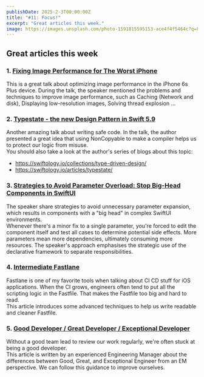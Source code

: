 ```yaml
---
publishDate: 2025-2-3T00:00:00Z
title: "#11: Focus!"
excerpt: "Great articles this week."
image: https://images.unsplash.com/photo-1591815595153-ace4f4f5464c?q=80&w=3540&auto=format&fit=crop&ixlib=rb-4.0.3&ixid=M3wxMjA3fDB8MHxwaG90by1wYWdlfHx8fGVufDB8fHx8fA%3D%3D
---
```



## Great articles this week

### 1. [Fixing Image Performance for The Worst iPhone ](https://www.youtube.com/watch?v=DCxjfQ_sx_I)

This is a great talk about optimizing image performance in the iPhone 6s Plus device. During the talk, the speaker mentioned the problems and techniques to improve image performance, such as Caching (Network and disk), Displaying low-resolution images, Solving thread explosion ...   

### 2. [Typestate - the new Design Pattern in Swift 5.9 ](https://www.youtube.com/watch?v=qPHjDlqHsUQ)

Another amazing talk about writing safe code. In the talk, the author presented a great idea that using NonCopyable to make a compiler helps us to protect our logic from misuse.    
You should also take a look at the author's series of blogs about this topic:

- https://swiftology.io/collections/type-driven-design/
- https://swiftology.io/articles/typestate/

### 3. [Strategies to Avoid Parameter Overload: Stop Big-Head Components in SwiftUI](https://www.youtube.com/watch?v=eB9_wyZbj6U)

The speaker share strategies to avoid unnecessary parameter expansion, which results in components with a "big head" in complex SwiftUI environments.  
Whenever there's a minor fix to a single parameter, you're forced to edit the component itself and test all cases to determine potential side effects. More parameters mean more dependencies, ultimately consuming more resources. The speaker's approach emphasises the strategic use of the declarative framework to separate responsibilities.

### 4. [Intermediate Fastlane](https://nowham.dev/posts/intermediate_fastlane/)

Fastlane is one of my favorite tools when talking about CI CD stuff for iOS applications. When the CI grows, engineers often tend to put all the scripting logic in the Fastfile. That makes the Fastfile too big and hard to read.    
This article introduces some advanced techniques to help us write readable and cleaner Fastfile.

### 5. [Good Developer / Great Developer / Exceptional Developer](https://medium.com/@mike.s.chambers/good-developer-great-developer-exceptional-developer-ec4213565938)

Without a good team lead to review our work regularly, we're often stuck at being a good developer.   
This article is written by an experienced Engineering Manager about the differences between Good, Great, and Exceptional Engineer from an EM perspective. We can follow this guidance to improve ourselves.

<SubscriptionCard/>